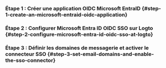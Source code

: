 
### Étape 1 : Créer une application OIDC Microsoft EntraID \{#step-1-create-an-microsoft-entraid-oidc-application}

<Step1 />

### Étape 2 : Configurer Microsoft Entra ID OIDC SSO sur Logto \{#step-2-configure-microsoft-entra-id-oidc-sso-at-logto}

<Step2 />

### Étape 3 : Définir les domaines de messagerie et activer le connecteur SSO \{#step-3-set-email-domains-and-enable-the-sso-connector}

<Step3 />
